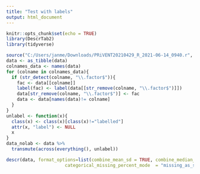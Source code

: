 ```yaml
---
title: "Test with labels"
output: html_document
---
```


```r
knitr::opts_chunk$set(echo = TRUE)
library(DescrTab2)
library(tidyverse)

```

```r
source("C:/Users/janme/Downloads/PRiVENT20210429_R_2021-06-14_0940.r", encoding = "UTF-8")
data <- as_tibble(data)
colnames_data <- names(data)
for (colname in colnames_data){
  if (str_detect(colname, "\\.factor$")){
    fac <- data[[colname]]
    label(fac) <- label(data[[str_remove(colname, "\\.factor$")]])
    data[str_remove(colname, "\\.factor$")] <- fac
    data <- data[names(data)!= colname]
  }
}
unlabel <- function(x){
  class(x) <- class(x)[class(x)!="labelled"]
  attr(x, "label") <- NULL
  x
}
data_nolab <- data %>% 
  transmute(across(everything(), unlabel))
```

```r
descr(data, format_options=list(combine_mean_sd = TRUE, combine_median_Q1_Q3 = TRUE,
                      categorical_missing_percent_mode  = "missing_as_separate_category"))
```
